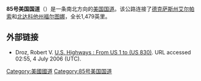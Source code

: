 '''85号美国国道'''（{{lang-en|'''U.S. Route 85'''}}）是一条南北方向的[[美国国道|美国国道]]。该公路连接了[[德克萨斯州|德克萨斯州]][[艾尔帕索_(德克萨斯州)|艾尔帕索]]和[[北达科他州|北达科他州]][[福尔图娜_(北达科他州)|福尔图娜]]，全长1,479英里。

== 外部链接 ==
* Droz, Robert V. [https://web.archive.org/web/20060215233840/http://www.us-highways.com/usbt.htm U.S. Highways : From US 1 to (US 830)]. URL accessed 02:55, 4 July 2006 (UTC).
{{美国国道}}
[[Category:美國國道|Category:美國國道]]
[[Category:85号美国国道|Category:85号美国国道]]